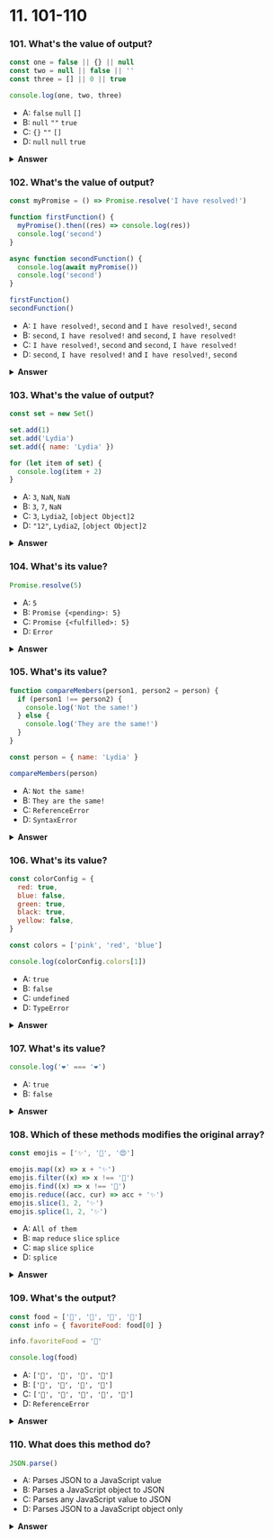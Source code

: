 
# 11. 101-110

### 101. What's the value of output?

```javascript
const one = false || {} || null
const two = null || false || ''
const three = [] || 0 || true

console.log(one, two, three)
```

- A: `false` `null` `[]`
- B: `null` `""` `true`
- C: `{}` `""` `[]`
- D: `null` `null` `true`

<details>
<summary>
<b>Answer</b>
</summary>
<p>

#### Answer: C

With the `||` operator, we can return the first truthy operand. If all values are falsy, the last operand gets returned.

`(false || {} || null)`: the empty object `{}` is a truthy value. This is the first (and only) truthy value, which gets returned. `one` is equal to `{}`.

`(null || false || "")`: all operands are falsy values. This means that the last operand, `""` gets returned. `two` is equal to `""`.

`([] || 0 || "")`: the empty array`[]` is a truthy value. This is the first truthy value, which gets returned. `three` is equal to `[]`.

</p>
</details>

### 102. What's the value of output?

```javascript
const myPromise = () => Promise.resolve('I have resolved!')

function firstFunction() {
  myPromise().then((res) => console.log(res))
  console.log('second')
}

async function secondFunction() {
  console.log(await myPromise())
  console.log('second')
}

firstFunction()
secondFunction()
```

- A: `I have resolved!`, `second` and `I have resolved!`, `second`
- B: `second`, `I have resolved!` and `second`, `I have resolved!`
- C: `I have resolved!`, `second` and `second`, `I have resolved!`
- D: `second`, `I have resolved!` and `I have resolved!`, `second`

<details>
<summary>
<b>Answer</b>
</summary>
<p>

#### Answer: D

With a promise, we basically say _I want to execute this function, but I'll put it aside for now while it's running since this might take a while. Only when a certain value is resolved (or rejected), and when the call stack is empty, I want to use this value._

We can get this value with both `.then` and the `await` keyword in an `async` function. Although we can get a promise's value with both `.then` and `await`, they work a bit differently.

In the `firstFunction`, we (sort of) put the myPromise function aside while it was running, but continued running the other code, which is `console.log('second')` in this case. Then, the function resolved with the string `I have resolved`, which then got logged after it saw that the callstack was empty.

With the await keyword in `secondFunction`, we literally pause the execution of an async function until the value has been resolved before moving to the next line.

This means that it waited for the `myPromise` to resolve with the value `I have resolved`, and only once that happened, we moved to the next line: `second` got logged.

</p>
</details>

### 103. What's the value of output?

```javascript
const set = new Set()

set.add(1)
set.add('Lydia')
set.add({ name: 'Lydia' })

for (let item of set) {
  console.log(item + 2)
}
```

- A: `3`, `NaN`, `NaN`
- B: `3`, `7`, `NaN`
- C: `3`, `Lydia2`, `[object Object]2`
- D: `"12"`, `Lydia2`, `[object Object]2`

<details>
<summary>
<b>Answer</b>
</summary>
<p>

#### Answer: C

The `+` operator is not only used for adding numerical values, but we can also use it to concatenate strings. Whenever the JavaScript engine sees that one or more values are not a number, it coerces the number into a string.

The first one is `1`, which is a numerical value. `1 + 2` returns the number 3.

However, the second one is a string `"Lydia"`. `"Lydia"` is a string and `2` is a number: `2` gets coerced into a string. `"Lydia"` and `"2"` get concatenated, which results in the string `"Lydia2"`.

`{ name: "Lydia" }` is an object. Neither a number nor an object is a string, so it stringifies both. Whenever we stringify a regular object, it becomes `"[object Object]"`. `"[object Object]"` concatenated with `"2"` becomes `"[object Object]2"`.

</p>
</details>

### 104. What's its value?

```javascript
Promise.resolve(5)
```

- A: `5`
- B: `Promise {<pending>: 5}`
- C: `Promise {<fulfilled>: 5}`
- D: `Error`

<details>
<summary>
<b>Answer</b>
</summary>
<p>

#### Answer: C

We can pass any type of value we want to `Promise.resolve`, either a promise or a non-promise. The method itself returns a promise with the resolved value (`<fulfilled>`). If you pass a regular function, it'll be a resolved promise with a regular value. If you pass a promise, it'll be a resolved promise with the resolved value of that passed promise.

In this case, we just passed the numerical value `5`. It returns a resolved promise with the value `5`.

</p>
</details>

### 105. What's its value?

```javascript
function compareMembers(person1, person2 = person) {
  if (person1 !== person2) {
    console.log('Not the same!')
  } else {
    console.log('They are the same!')
  }
}

const person = { name: 'Lydia' }

compareMembers(person)
```

- A: `Not the same!`
- B: `They are the same!`
- C: `ReferenceError`
- D: `SyntaxError`

<details>
<summary>
<b>Answer</b>
</summary>
<p>

#### Answer: B

Objects are passed by reference. When we check objects for strict equality (`===`), we're comparing their references.

We set the default value for `person2` equal to the `person` object, and passed the `person` object as the value for `person1`.

This means that both values have a reference to the same spot in memory, thus they are equal.

The code block in the `else` statement gets run, and `They are the same!` gets logged.

</p>
</details>

### 106. What's its value?

```javascript
const colorConfig = {
  red: true,
  blue: false,
  green: true,
  black: true,
  yellow: false,
}

const colors = ['pink', 'red', 'blue']

console.log(colorConfig.colors[1])
```

- A: `true`
- B: `false`
- C: `undefined`
- D: `TypeError`

<details>
<summary>
<b>Answer</b>
</summary>
<p>

#### Answer: D

In JavaScript, we have two ways to access properties on an object: bracket notation, or dot notation. In this example, we use dot notation (`colorConfig.colors`) instead of bracket notation (`colorConfig["colors"]`).

With dot notation, JavaScript tries to find the property on the object with that exact name. In this example, JavaScript tries to find a property called `colors` on the `colorConfig` object. There is no property called `colors`, so this returns `undefined`. Then, we try to access the value of the first element by using `[1]`. We cannot do this on a value that's `undefined`, so it throws a `TypeError`: `Cannot read property '1' of undefined`.

JavaScript interprets (or unboxes) statements. When we use bracket notation, it sees the first opening bracket `[` and keeps going until it finds the closing bracket `]`. Only then, it will evaluate the statement. If we would've used `colorConfig[colors[1]]`, it would have returned the value of the `red` property on the `colorConfig` object.

</p>
</details>

### 107. What's its value?

```javascript
console.log('❤️' === '❤️')
```

- A: `true`
- B: `false`

<details>
<summary>
<b>Answer</b>
</summary>
<p>

#### Answer: A

Under the hood, emojis are unicodes. The unicodes for the heart emoji is `"U+2764 U+FE0F"`. These are always the same for the same emojis, so we're comparing two equal strings to each other, which returns true.

</p>
</details>

### 108. Which of these methods modifies the original array?

```javascript
const emojis = ['✨', '🥑', '😍']

emojis.map((x) => x + '✨')
emojis.filter((x) => x !== '🥑')
emojis.find((x) => x !== '🥑')
emojis.reduce((acc, cur) => acc + '✨')
emojis.slice(1, 2, '✨')
emojis.splice(1, 2, '✨')
```

- A: `All of them`
- B: `map` `reduce` `slice` `splice`
- C: `map` `slice` `splice`
- D: `splice`

<details>
<summary>
<b>Answer</b>
</summary>
<p>

#### Answer: D

With `splice` method, we modify the original array by deleting, replacing or adding elements. In this case, we removed 2 items from index 1 (we removed `'🥑'` and `'😍'`) and added the ✨ emoji instead.

`map`, `filter` and `slice` return a new array, `find` returns an element, and `reduce` returns a reduced value.

</p>
</details>

### 109. What's the output?

```javascript
const food = ['🍕', '🍫', '🥑', '🍔']
const info = { favoriteFood: food[0] }

info.favoriteFood = '🍝'

console.log(food)
```

- A: `['🍕', '🍫', '🥑', '🍔']`
- B: `['🍝', '🍫', '🥑', '🍔']`
- C: `['🍝', '🍕', '🍫', '🥑', '🍔']`
- D: `ReferenceError`

<details>
<summary>
<b>Answer</b>
</summary>
<p>

#### Answer: A

We set the value of the `favoriteFood` property on the `info` object equal to the string with the pizza emoji, `'🍕'`. A string is a primitive data type. In JavaScript, primitive data types don't interact by reference.

In JavaScript, primitive data types (everything that's not an object) interact by _value_. In this case, we set the value of the `favoriteFood` property on the `info` object equal to the value of the first element in the `food` array, the string with the pizza emoji in this case (`'🍕'`). A string is a primitive data type, and interact by value (see my [blogpost](https://www.theavocoder.com/complete-javascript/2018/12/21/by-value-vs-by-reference) if you're interested in learning more)

Then, we change the value of the `favoriteFood` property on the `info` object. The `food` array hasn't changed, since the value of `favoriteFood` was merely a _copy_ of the value of the first element in the array, and doesn't have a reference to the same spot in memory as the element on `food[0]`. When we log food, it's still the original array, `['🍕', '🍫', '🥑', '🍔']`.

</p>
</details>

### 110. What does this method do?

```javascript
JSON.parse()
```

- A: Parses JSON to a JavaScript value
- B: Parses a JavaScript object to JSON
- C: Parses any JavaScript value to JSON
- D: Parses JSON to a JavaScript object only

<details>
<summary>
<b>Answer</b>
</summary>
<p>

#### Answer: A

With the `JSON.parse()` method, we can parse JSON string to a JavaScript value.

```javascript
// Stringifying a number into valid JSON, then parsing the JSON string to a JavaScript value:
const jsonNumber = JSON.stringify(4) // '4'
JSON.parse(jsonNumber) // 4

// Stringifying an array value into valid JSON, then parsing the JSON string to a JavaScript value:
const jsonArray = JSON.stringify([1, 2, 3]) // '[1, 2, 3]'
JSON.parse(jsonArray) // [1, 2, 3]

// Stringifying an object  into valid JSON, then parsing the JSON string to a JavaScript value:
const jsonArray = JSON.stringify({ name: 'Lydia' }) // '{"name":"Lydia"}'
JSON.parse(jsonArray) // { name: 'Lydia' }
```

</p>
</details>
